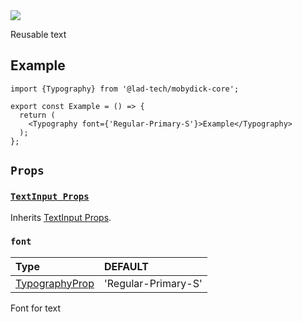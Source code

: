 
<img src={Typography} height={600} />

Reusable text

## Example

```tsx
import {Typography} from '@lad-tech/mobydick-core';

export const Example = () => {
  return (
    <Typography font={'Regular-Primary-S'}>Example</Typography>
  );
};

```
## `Props`

### [`TextInput Props`](https://reactnative.dev/docs/textinput#props)

Inherits [TextInput Props](https://reactnative.dev/docs/textinput#props).

### `font`

| Type                                                                                                       | DEFAULT             |
|:-----------------------------------------------------------------------------------------------------------|:--------------------|
| [TypographyProp](https://github.com/lad-tech/mobydick/blob/main/packages/core/src/typography/types.ts#L49) | 'Regular-Primary-S' |

Font for text
